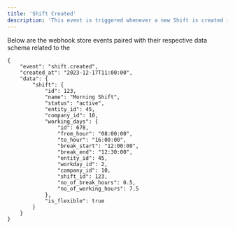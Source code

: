 ```yaml
---
title: 'Shift Created'
description: 'This event is triggered whenever a new Shift is created in a company.'
---
```



Below are the webhook store events paired with their respective data schema related to the


```mdx Device Webhook Events Model
{
    "event": "shift.created",
    "created_at": "2023-12-17T11:00:00",
    "data": {
        "shift": {
            "id": 123,
            "name": "Morning Shift",
            "status": "active",
            "entity_id": 45,
            "company_id": 10,
            "working_days": {
                "id": 678,
                "from_hour": "08:00:00",
                "to_hour": "16:00:00",
                "break_start": "12:00:00",
                "break_end": "12:30:00",
                "entity_id": 45,
                "workday_id": 2,
                "company_id": 10,
                "shift_id": 123,
                "no_of_break_hours": 0.5,
                "no_of_working_hours": 7.5
            },
            "is_flexible": true
        }
    }
}
```